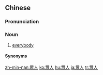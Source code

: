 {{also|众人}}
==Chinese==
{{zh-forms|s=众人}}

===Pronunciation===
{{zh-pron
|m=zhòngrén
|c=zung3 jan4
|h=pfs=chung-ngìn
|mn=qz,tw,xm,zz:chèng-lâng/tp:chiòng-lîn/kh:chiòng-jîn
|cat=n
}}

===Noun===
{{zh-noun}}

# [[everybody]]

====Synonyms====
{{zh-dial|大家}}

{{zh-cat|Advanced}}

[[zh-min-nan:眾人]]
[[ko:眾人]]
[[hu:眾人]]
[[ja:眾人]]
[[tr:眾人]]